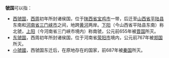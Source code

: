 '''虢国'''可以指：
*[[西虢国|西虢国]]，[[西周|西周]]初年所封诸侯国，位于[[陕西省|陕西省]][[宝鸡市|宝鸡市]]一带，后迁至[[山西省|山西省]][[平陆县|平陆县]]东南和[[河南省|河南省]][[三门峡市|三门峡市]]之间，地跨[[黄河|黄河]]两岸。[[下阳|下阳]]（今山西省平陆县东南）称北虢，[[上阳|上阳]]（今河南省三门峡市境内）称南虢，公元前655年被[[晋国|晋国]]所灭。
*[[东虢国|东虢国]]，西周初年所封诸侯国，位于河南省[[荥阳市|荥阳市]]境内，公元前767年被[[郑国|郑国]]所灭。
*[[小虢國|小虢國]]，西虢国东迁后，在原地存在的国家，前687年被[[秦国|秦国]]所灭。
{{disambig|G|Cat=二字中國地名消歧义}}